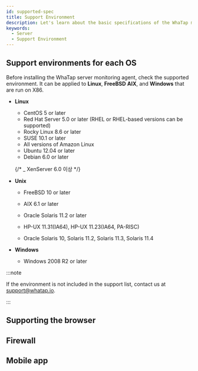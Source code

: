 ```yaml
---
id: supported-spec
title: Support Environment
description: Let's learn about the basic specifications of the WhaTap monitoring service.
keywords:
  - Server
  - Support Environment
---
```


## Support environments for each OS

Before installing the WhaTap server monitoring agent, check the supported environment. It can be applied to **Linux**, **FreeBSD** **AIX**, and **Windows** that are run on X86.

- **Linux**

  - CentOS 5 or later
  - Red Hat Server 5.0 or later (RHEL or RHEL-based versions can be supported)
  - Rocky Linux 8.6 or later
  - SUSE 10.1 or later
  - All versions of Amazon Linux 
  - Ubuntu 12.04 or later
  - Debian 6.0 or later

  {/* _ XenServer 6.0 이상 */}

- **Unix**

  - FreeBSD 10 or later

  - AIX 6.1 or later

  - Oracle Solaris 11.2 or later

  - HP-UX 11.31(IA64), HP-UX 11.23(IA64, PA-RISC)

  - Oracle Solaris 10, Solaris 11.2, Solaris 11.3, Solaris 11.4

- **Windows**

  - Windows 2008 R2 or later

:::note

If the environment is not included in the support list, contact us at support@whatap.io.

:::

## Supporting the browser


<Supportedbrowser />

## Firewall


<Proxy />

## Mobile app


<Mobileapp />
